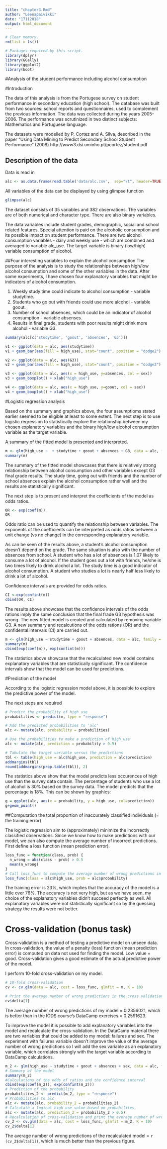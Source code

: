 ```yaml
---
title: "chapter3.Rmd"
author: "Leenapaivikki"
date: "17112018"
output: html_document
---
```


```r
# Clear memory.
rm(list = ls())

# Packages required by this script.
library(dplyr)
library(GGally)
library(ggplot2)
library(boot)

```
#Analysis of the student performance including alcohol consumption

#Introduction

The data of this analysis is from the Portugese survey on student performance in secondary education (high school). The database was built from two sources: school reports and questionnaires, used to complement the previous information. The data was collected during the years 2005-2006. The performance was scrutinized in two distinct subjects: Mathematics and Portuguese language.

The datasets were modelled by P. Cortez and A. Silva, described in the paper "Using Data Mining to Predict Secondary School Student Performance" (2008) http://www3.dsi.uminho.pt/pcortez/student.pdf

## Description of the data

Data is read in
```r
alc <- as.data.frame(read.table('data/alc.csv',  sep="\t", header=TRUE))

```

All variables of the data can be displayed by using glimpse function
```r
glimpse(alc)
```

The dataset consists of 35 variables and 382 observations. The variables are of both numerical and character type. There are also binary variables.

The data variables include student grades, demographic, social and school related features. Special attention is paid on the alcoholic consumption and its possible impact on student performance. There are two alcohol consumption variables - daily and weekly use - which are combined and averaged to variable alc_use. The target variable is binary (low/high) variable consumption of alcohol.

##Four interesting variables to explain the alcohol consumption
The purpose of the analysis is to study the relationships between high/low alcohol consumption and some of the other variables in the data. After some experiments, I have chosen four explanatory variables that might be indicators of alcohol consumption.

1. Weekly study time could indicate to alcohol consumption - variable studytime.
2. Students who go out with friends could use more alcohol - variable goout.
3. Number of school absences, which could be an indicator of alcohol consumption - variable absenses.
4. Results in final grade, students with poor results might drink more alcohol - variable G3.


```r
summary(alc[c('studytime', 'goout', 'absences', 'G3')])
```

```r
v1 <- ggplot(data = alc, aes(studytime)) 
v1 + geom_bar(aes(fill = high_use), stat="count", position = "dodge2") + xlab('study time')

v2 <- ggplot(data = alc, aes(G3))
v2 + geom_bar(aes(fill = high_use), stat="count", position = "dodge2") + xlab('G3')

v3 <- ggplot(data = alc, aes(x = high_use, y=absences, col = sex))
v3 + geom_boxplot() + xlab("high_use")

v4 <- ggplot(data = alc, aes(x = high_use, y=goout, col = sex))
v4 + geom_boxplot() + xlab("high_use")

```
#Logistic regression analysis

Based on the summary and graphics above, the four assumptioms stated earlier seemed to be eligible at least to some extent. The next step is to use logistic regression to statistically explore the relationship between my chosen explanatory variables and the binary high/low alcohol consumption variable as the target variable.

A summary of the fitted model is presented and interpreted.

```r
m <- glm(high_use ~  + studytime + goout + absences + G3, data = alc, family = "binomial")
summary(m)
```
The summary of the fitted model showcases that there is relatively strong relationship between alcohol consumption and other variables except G3 final grade results. The study time, going out with friends and the number of school absences explain the alcohol consumption rather well and the results are statistically significant.

The next step is to present and interpret the coefficients of the model as odds ratios.

```r
OR <- exp(coef(m))
OR
```

Odds ratio can be used to quantify the relationship between variables. The exponents of the coefficients can be interpreted as odds ratios between a unit change (vs no change) in the corresponding explanatory variable.

As can be seen of the results above, a student's alcohol consumption doesn't depend on the grade. The same situation is also with the number of absences from school. A student who has a lot of absences is 1.07 likely to consume a lot of alcohol. If the student goes out a lot with friends, he/she is two times likely to drink alcohol a lot. The study time is a good indicator of alcohol consumption. A student who studies a lot is nearly half less likely to drink a lot of alcohol.

Confidence intervals are provided for odds ratios.

```r
CI <-exp(confint(m))
cbind(OR, CI)
```
The results above showcase that the confidence intervals of the odds rations imply the same conclusion that the final frade G3 hypothesis was wrong. The new fitted model is created and calculated by removing variable G3. A new summary and recalcutions of the odds rations (OR) and the confidental intervals (CI) are carried out. 


```r
m <- glm(high_use ~ studytime + goout + absences, data = alc, family = "binomial")
summary(m)
cbind(exp(coef(m)), exp(confint(m)))
```
The statistics above showcase that the recalculated new model contains explanatory variables that are statistically significant. The confidence intervals show that the model can be used for predictions.

#Prediction of the model

According to the logistic regression model above, it is possible to explore the predictive power of the model.

The next steps are required

```r

# Predict the probability of high_use
probabilities <- predict(m, type = "response")

# Add the predicted probabilities to 'alc'
alc <- mutate(alc, probability = probabilities)

# Use the probabilities to make a prediction of high_use
alc <- mutate(alc, prediction = probability > 0.5)

# Tabulate the target variable versus the predictions
tbl <- table(high_use = alc$high_use, prediction = alc$prediction)
addmargins(tbl)
round(addmargins(prop.table(tbl)), 2)
```
The statistics above show that the model predicts less occurences of high use than the survey data contain. The percentage of students who use a lot of alcohol is 30% based on the survey data. The model predicts that the percentage is 18%. This can be shown by graphics:

```r
g = ggplot(alc, aes(x = probability, y = high_use, col=prediction))
g+geom_point()
```

##Computation the total proportion of inaccurately classified individuals (= the training error) 

The logistic regression aim to (approximately) minimize the incorrectly classified observations. Since we know how to make predictions with our model, we can also compute the average number of incorrect predictions. First define a loss function (mean prediction error).

```r
loss_func = function(class, prob) {
  n_wrong = abs(class - prob) > 0.5
  mean(n_wrong)
}
# Call loss_func to compute the average number of wrong predictions in the (training) data
loss_func(class = alc$high_use, prob = alc$probability)
```
The training error is 23%, which implies that the accuracy of the model is a little over 76%. The accuracy is not very high, but as we have seen, my choice of the explanatory variables didn't succeed perfectly as well. All explanatory variables were not statistically significant so by the guessing strategy the results were not better.

# Cross-validation (bonus task)

Cross-validation is a method of testing a predictive model on unseen data. In cross-validation, the value of a penalty (loss) function (mean prediction error) is computed on data not used for finding the model. Low value = good. Cross-validation gives a good estimate of the actual predictive power of the model.

I perform 10-fold cross-validation on my model.

```r
# 10-fold cross-validation
cv <- cv.glm(data = alc, cost = loss_func, glmfit = m, K = 10)

# Print the average number of wrong predictions in the cross validation
cv$delta[1]
```

The average number of wrong predictions of my model = 0.2356021, which is better than in the IODS course's DataCamp exercises = 0.2591623.

To improve the model it is possible to add explanatory variables into the model and recalculate the cross-validation. In the DataCamp material there are two variables that could be added to my model: failures and sex. The experiment with failures variable doesn't improve the value of the average number of wrong predictions so I will add the sex variable as an explanatory variable, which correlates strongly with the target variable according to DataCamp calculations.

```r
m_2 <- glm(high_use ~ studytime + goout + absences + sex, data = alc, family = "binomial")
# Summary of the model
summary(m_2)
#Calculations of the odds of ratios and the confidence interval
cbind(exp(coef(m_2)), exp(confint(m_2)))
# Prediction of the probability
probabilities_2 <- predict(m_2, type = "response")
# Probabilities to alc
alc <- mutate(alc, probability_2 = probabilities_2)
# Calculate a logical high use value based on probabilites.
alc <- mutate(alc, prediction_2 = probability_2 > 0.5)
# Recalculation of cross-validation and print the average number of wrong predictions.
cv_2 <- cv.glm(data = alc, cost = loss_func, glmfit = m_2, K = 10)
cv_2$delta[1]
```
The average number of wrong predictions of the recalculated model = `r (cv_2$delta[1])`, which is much better than the previous figure.